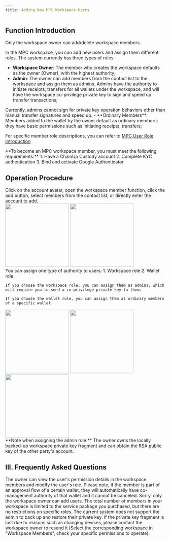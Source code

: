 ```yaml
---
title: Adding New MPC Workspace Users
---
```


## Function Introduction

<Note>
Only the workspace owner can add/delete workspace members.
</Note>

In the MPC workspace, you can add new users and assign them different roles. The system currently has three types of roles:
- **Workspace Owner**: The member who creates the workspace defaults as the owner (Owner), with the highest authority;
- **Admin**: The owner can add members from the contact list to the workspace and assign them as admins. Admins have the authority to initiate receipts, transfers for all wallets under the workspace, and will have the workspace co-privilege private key to sign and speed up transfer transactions;
<Tip> 
Currently, admins cannot sign for private key operation behaviors other than manual transfer signatures and speed up.
</Tip>
- **Ordinary Members**: Members added to the wallet by the owner default as ordinary members; they have basic permissions such as initiating receipts, transfers;

For specific member role descriptions, you can refer to [MPC User Role Introduction](/help-center/manage-mpc/user-setting/user-role)

<Tip>
**To become an MPC workspace member, you must meet the following requirements:**
1. Have a ChainUp Custody account
2. Complete KYC authentication
3. Bind and activate Google Authenticator
</Tip>

## Operation Procedure

<Steps>
<Step title="Adding Workspace Members">
   Click on the account avatar, open the workspace member function, click the add button, select members from the contact list, or directly enter the account to add.
</Step>

<div className="w-full flex items-center justify-center">
    <CardGroup cols={2}>
        <img src="/images/user-guide/account.png" width="200"/>
        <img src="/images/user-guide/userlist.jpg" width="200"/>
    </CardGroup>
</div>

<Step title="Assigning Roles to New Members">
    You can assign one type of authority to users: 1. Workspace role 2. Wallet role
    
    If you choose the workspace role, you can assign them as admins, which will require you to send a co-privilege private key to them.

    If you choose the wallet role, you can assign them as ordinary members of a specific wallet.
  

<div className="w-full flex items-center justify-center">
    <CardGroup cols={3}>
        <img src="/images/user-guide/choseright.jpg" width="200"/>
        <img src="/images/user-guide/userdetail.jpg" width="200"/>
        <img src="/images/user-guide/userright.jpg" width="200"/>
    </CardGroup>
</div>


<Tip>
**Note when assigning the admin role:**
The owner owns the locally backed-up workspace private key fragment and can obtain the RSA public key of the other party's account.
</Tip>

</Step>
</Steps>


## III. Frequently Asked Questions

<Accordion title="How can I change a user's role?">
The owner can view the user's permission details in the workspace members and modify the user's role. Please note, if the member is part of an approval flow of a certain wallet, they will automatically have co-management authority of that wallet and it cannot be canceled.
</Accordion>

<Accordion title="Can I add users if I am not the workspace owner?">
Sorry, only the workspace owner can add users.
</Accordion>

<Accordion title="Are there any role restrictions in the workspace?">
The total number of members in your workspace is limited to the service package you purchased, but there are no restrictions on specific roles.
</Accordion>

<Accordion title="How does a admin manage their private key?">
The current system does not support the admin to back up and restore their private key. If the private key fragment is lost due to reasons such as changing devices, please contact the workspace owner to resend it (Select the corresponding workspace in "Workspace Members", check your specific permissions to operate).
</Accordion>

